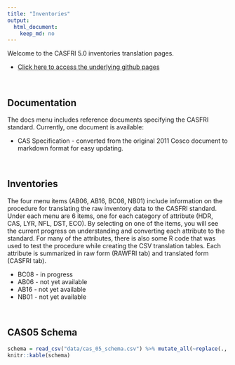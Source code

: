 ```yaml
---
title: "Inventories"
output:
  html_document:
    keep_md: no
---
```


Welcome to the CASFRI 5.0 inventories translation pages.

  * [Click here to access the underlying github pages](https://github.com/prvernier/cas)

<br>

## Documentation

The docs menu includes reference documents specifying the CASFRI standard. Currently, one document is available:

  * CAS Specification - converted from the original 2011 Cosco document to markdown format for easy updating.

<br>

## Inventories

The four menu items (AB06, AB16, BC08, NB01) include information on the procedure for translating the raw inventory data to the CASFRI standard. Under each menu are 6 items, one for each category of attribute (HDR, CAS, LYR, NFL, DST, ECO). By selecting on one of the items, you will see the current progress on understanding and converting each attribute to the standard. For many of the attributes, there is also some R code that was used to test the procedure while creating the CSV translation tables. Each attribute is summarized in raw form (RAWFRI tab) and translated form (CASFRI tab).

  * BC08 - in progress
  * AB06 - not yet available
  * AB16 - not yet available
  * NB01 - not yet available

<br>

## CAS05 Schema

```r
schema = read_csv("data/cas_05_schema.csv") %>% mutate_all(~replace(., is.na(.), ""))
knitr::kable(schema)
```